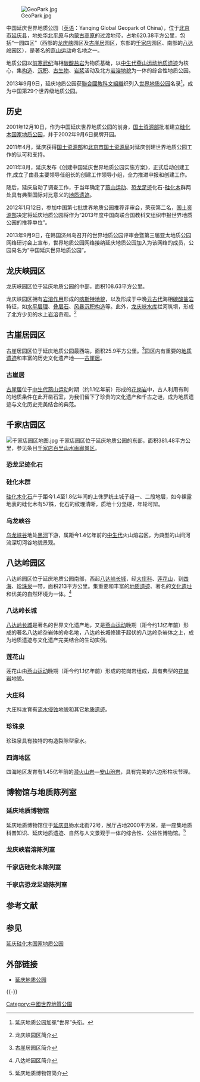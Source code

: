 [[File:GeoPark.jpg|thumb]]

中国延庆世界地质公园（[[英语|英语]]：Yanqing Global Geopark of China），位于[[北京市|北京市]][[延庆县|延庆县]]，地处[[华北平原|华北平原]]与[[内蒙古高原|内蒙古高原]]的过渡地带，占地620.38平方公里，包括“一园四区”（西部的[[龙庆峡|龙庆峡]]园区及[[古崖居|古崖居]]园区，东部的[[千家店百里山水画廊景区|千家店]]园区、南部的[[八达岭|八达岭]]园区），是著名的[[燕山运动|燕山运动]]命名地之一。

地质公园以[[前寒武纪|前寒武纪]]海相[[碳酸盐岩|碳酸盐岩]]为物质基础，以[[中生代|中生代]][[燕山运动|燕山运动]][[地质遗迹|地质遗迹]]为核心，集[[地质构造|构造]]、[[沉积|沉积]]、[[古生物|古生物]]、[[岩浆|岩浆]]活动及北方[[岩溶地貌|岩溶地貌]]为一体的综合性地质公园。

2013年9月9日，延庆地质公园获[[聯合國教科文組織|聯合國教科文組織]]织列入[[世界地质公园|世界地质公园]]名录<ref>{{cite web |url=http://www.yqdzgy.cn/xwdt/gydt/2013-09-12-159.html |title=存档副本 |accessdate=2014-11-09 |deadurl=yes |archiveurl=https://archive.is/20141109094320/http://www.yqdzgy.cn/xwdt/gydt/2013-09-12-159.html |archivedate=2014-11-09 }} 延庆地质公园加冕“世界”头衔。</ref>，成为中国第29个世界级地质公园。

== 历史 ==

2001年12月10日，作为中国延庆世界地质公园的前身，[[国土资源部|国土资源部]]批准建立[[延庆硅化木国家地质公园|硅化木国家地质公园]]，并于2002年9月6日揭牌开园。

2011年4月，延庆获得[[国土资源部|国土资源部]]和[[北京市国土资源局|北京市国土资源局]]对延庆创建世界地质公园工作的认可和支持。

2011年8月，延庆发布《创建中国延庆世界地质公园实施方案》，正式启动创建工作,成立了由县主要领导任组长的创建工作领导小组，全力推进申报和创建工作。

随后，延庆启动了调查工作，于当年确定了[[燕山运动|燕山运动]]、[[恐龙足迹|恐龙足迹]]化石-[[硅化木|硅化木]]群两处具有典型国际对比意义的[[地质遗迹|地质遗迹]]。

2012年1月12日，参加中国第七批世界地质公园推荐评审会，荣获第二名，[[国土资源部|国土资源部]]决定将延庆地质公园将作为“2013年度中国向联合国教科文组织申报世界地质公园的推荐单位”。

2013年9月9日，在韩国济州岛召开的世界地质公园评审会暨第三届亚太地质公园网络研讨会上宣布，世界地质公园网络接纳延庆地质公园加入为该网络的成员，公园易名为“中国延庆世界地质公园”。

== 龙庆峡园区 ==

龙庆峡园区位于延庆地质公园的中部，面积108.63平方公里。

龙庆峡园区拥有[[岩溶作用|岩溶作用]]形成的[[喀斯特地貌|喀斯特地貌]]，以及形成于中晚[[元古代|元古代]]海相[[碳酸盐岩|碳酸盐岩]]特征，如[[水平层理|水平层理]]、[[叠层石|叠层石]]、[[风暴沉积构造|风暴沉积构造]]等。此外，[[龙庆峡水库|龙庆峡水库]]拦河筑坝，形成了北方少见的水上[[岩溶|岩溶]]奇观。<ref>{{cite web |url=http://www.yqdzgy.cn/zjgy/jqjs/2013-01-07-17.html |title=存档副本 |accessdate=2014-11-09 |deadurl=yes |archiveurl=https://archive.is/20141109094331/http://www.yqdzgy.cn/zjgy/jqjs/2013-01-07-17.html |archivedate=2014-11-09 }} 龙庆峡园区简介</ref>

== 古崖居园区 ==

古崖居园区位于延庆地质公园最西端，面积25.9平方公里。<ref>{{cite web |url=http://www.yqdzgy.cn/zjgy/jqjs/2013-09-15-161.html |title=存档副本 |accessdate=2014-11-09 |deadurl=yes |archiveurl=https://archive.is/20141109094333/http://www.yqdzgy.cn/zjgy/jqjs/2013-09-15-161.html |archivedate=2014-11-09 }} 古崖居园区简介</ref>园区内有重要的[[地质遗迹|地质遗迹]]和丰富的历史文化遗产地——[[古崖居|古崖居]]。

=== 古崖居 ===

[[古崖居|古崖居]]位于[[中生代|中生代]][[燕山运动|燕山运动]]时期（约1.1亿年前）形成的[[花岗岩|花岗岩]]中，古人利用有利的地质条件在此开凿石室，为我们留下了珍贵的文化遗产和千古之谜，成为地质遗迹与文化历史完美结合的典范。

== 千家店园区 ==
[[File:千家店园区地图.jpg|thumb]]
千家店园区位于延庆地质公园的东部，面积381.48平方公里，参见条目[[千家店百里山水画廊景区|千家店百里山水画廊景区]]。

=== 恐龙足迹化石 ===

=== 硅化木群 ===

[[延庆硅化木国家地质公园|硅化木化石]]产于距今1.4至1.8亿年间的上侏罗统土城子组一、二段地层，如今裸露地表的硅化木有57株，化石的纹理清晰，质地十分坚硬，年轮可辩。

=== 乌龙峡谷 ===

[[乌龙峡谷|乌龙峡谷]]地处[[黑河_(河北)|黑河]]下游，属距今1.4亿年前的[[中生代|中生代]]火山熔岩区，为典型的山间河流深切河谷地貌景观。

== 八达岭园区 ==

八达岭园区位于延庆地质公园南部，西起[[八达岭长城|八达岭长城]]，经[[大庄科乡|大庄科]]、[[莲花山|莲花山]]，到[[四海镇|四海]]、[[珍珠泉乡|珍珠泉]]一带，面积213平方公里。集重要和丰富的[[地质遗迹|地质遗迹]]、著名的[[文化遗址|文化遗址]]和优美的自然环境为一体。<ref>{{cite web |url=http://www.yqdzgy.cn/zjgy/jqjs/2013-09-15-160.html |title=存档副本 |accessdate=2014-11-09 |deadurl=yes |archiveurl=https://archive.is/20141109094356/http://www.yqdzgy.cn/zjgy/jqjs/2013-09-15-160.html |archivedate=2014-11-09 }} 八达岭园区简介</ref>

=== 八达岭长城 ===

[[八达岭长城|八达岭长城]]是著名的世界文化遗产地，又是[[燕山运动|燕山运动]]晚期（距今约1.1亿年前）形成的著名八达岭杂岩体的命名地，八达岭长城修建于起伏的八达岭杂岩体之上，成为地质遗迹与文化遗产完美结合的生动实例。

=== 莲花山 ===
莲花山由[[燕山运动|燕山运动]]晚期（距今约1.1亿年前）形成的花岗岩组成，具有典型的[[花岗岩|花岗岩]]地貌。

=== 大庄科 ===
大庄科发育有[[流水侵蚀|流水侵蚀]]地貌和其它[[地质遗迹|地质遗迹]]。

=== 珍珠泉 ===
珍珠泉具有独特的构造裂隙型泉水。

=== 四海地区 ===
四海地区发育有1.45亿年前的[[潜火山岩|潜火山岩]]—[[安山玢岩|安山玢岩]]，具有完美的六边形柱状节理。

== 博物馆与地质陈列室 ==

=== 延庆地质博物馆 ===
延庆地质博物馆位于[[延庆县|延庆县]]妫水北街72号，展厅占地2000平方米，是一座集地质科普知识、延庆地质遗迹、自然与人文景观于一体的综合性、公益性博物馆。<ref>{{cite web |url=http://www.yqdzgy.cn/kpzc/dzbwg/2013-07-24-151.html |title=存档副本 |accessdate=2014-11-09 |deadurl=yes |archiveurl=https://archive.is/20141109094325/http://www.yqdzgy.cn/kpzc/dzbwg/2013-07-24-151.html |archivedate=2014-11-09 }} 延庆地质博物馆简介</ref>

=== 龙庆峡岩溶陈列室 ===

=== 千家店硅化木陈列室 ===

=== 千家店恐龙足迹陈列室 ===

== 参考文献 ==
<references/>

== 参见 ==
[[延庆硅化木国家地质公园|延庆硅化木国家地质公园]]

== 外部链接 ==
*[http://www.yqdzgy.cn/ 延庆地质公园]{{Wayback|url=http://www.yqdzgy.cn/ |date=20200326174646 }}

{{-}}
{{中国延庆世界地质公园}}
{{中国国家地质公园|1}}
{{中华人民共和国的世界地质公园}}

[[Category:中國世界地質公園|Category:中國世界地質公園]]